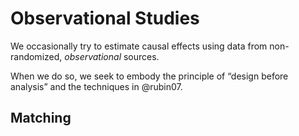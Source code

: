 # Observational Studies

We occasionally try to estimate causal effects using data from non-randomized, _observational_ sources.

When we do so, we seek to embody the principle of "design before analysis" and the techniques in @rubin07.

## Matching




